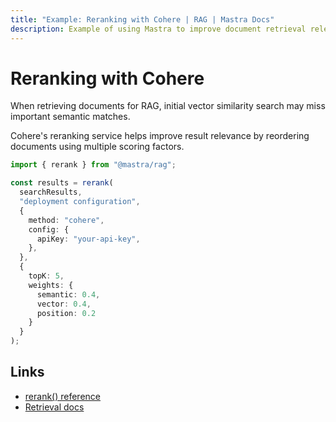 ```yaml
---
title: "Example: Reranking with Cohere | RAG | Mastra Docs"
description: Example of using Mastra to improve document retrieval relevance with Cohere's reranking service.
---
```


# Reranking with Cohere

When retrieving documents for RAG, initial vector similarity search may miss important semantic matches. 

Cohere's reranking service helps improve result relevance by reordering documents using multiple scoring factors.

```typescript 
import { rerank } from "@mastra/rag";

const results = rerank(
  searchResults,
  "deployment configuration",
  {
    method: "cohere",
    config: {
      apiKey: "your-api-key",
    },
  },
  {
    topK: 5,
    weights: {
      semantic: 0.4,
      vector: 0.4,
      position: 0.2
    }
  }
);
```

## Links

- [rerank() reference](../reference/rag/rerank.mdx)
- [Retrieval docs](../docs/rag/retrieve-results.mdx)
